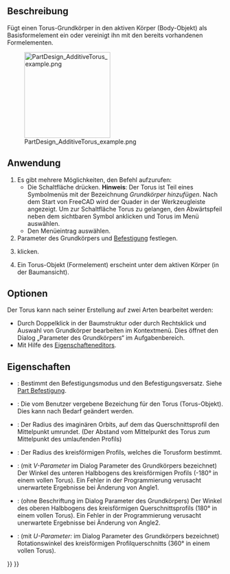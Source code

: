 <languages/>

{{Docnav/de
|[[PartDesign_AdditiveEllipsoid/de|EllipsoidHinzufügen]]
|[[PartDesign_AdditivePrism/de|PrismaHinzufügen]]
|[[PartDesign_Workbench/de|PartDesign]]
|IconL=PartDesign_AdditiveEllipsoid.svg
|IconR=PartDesign_AdditivePrism.svg
|IconC=Workbench_PartDesign.svg
}}

{{GuiCommand/de
|Name=PartDesign AdditiveTorus
|Name/de=PartDesign TorusHinzufügen
|MenuLocation=Part Design → Grundkörper hizufügen → Torus hinzufügen
|Workbenches=[[PartDesign_Workbench|PartDesign]]
|Version=0.17
|SeeAlso=[[PartDesign_CompPrimitiveAdditive/de|PartDesign AuswahlGrundkörperHinzufügen]], [[PartDesign_SubtractiveTorus/de|PartDesign TorusAbziehen]]
}}

<span id="Description"></span>
==Beschreibung==

Fügt einen Torus-Grundkörper in den aktiven Körper (Body-Objekt) als Basisformelement ein oder vereinigt ihn mit den bereits vorhandenen Formelementen.

[[File:PartDesign_AdditiveTorus_example.png|200px]]

<span id="Usage"></span>
==Anwendung==

# Es gibt mehrere Möglichkeiten, den Befehl aufzurufen:
#* Die Schaltfläche {{Button|[[Image:PartDesign_AdditiveTorus.svg|16px]] [[PartDesign_AdditiveTorus/de|Torus]]}} drücken. '''Hinweis''': Der Torus ist Teil eines Symbolmenüs mit der Bezeichnung ''Grundkörper hinzufügen''. Nach dem Start von FreeCAD wird der Quader in der Werkzeugleiste angezeigt. Um zur Schaltfläche Torus zu gelangen, den Abwärtspfeil neben dem sichtbaren Symbol anklicken und Torus im Menü auswählen.
#* Den Menüeintrag {{MenuCommand|Part Design → Grundkörper hinzufügen→ [[Image:PartDesign_AdditiveTorus.svg|16px]] Torus}} auswählen.
# Parameter des Grundkörpers und [[Part_EditAttachment/de|Befestigung]] festlegen.
# {{Button|OK}} klicken.
# Ein Torus-Objekt (Formelement) erscheint unter dem aktiven Körper (in der Baumansicht).

<span id="Options"></span>
==Optionen==

Der Torus kann nach seiner Erstellung auf zwei Arten bearbeitet werden:
* Durch Doppelklick in der Baumstruktur oder durch Rechtsklick und Auswahl von Grundkörper bearbeiten im Kontextmenü. Dies öffnet den Dialog „Parameter des Grundkörpers“ im Aufgabenbereich.
* Mit Hilfe des [[Property_editor/de|Eigenschafteneditors]].

<span id="Properties"></span>
==Eigenschaften==

* {{PropertyData/de|Attachment}}: Bestimmt den Befestigungsmodus und den Befestigungsversatz. Siehe [[Part_EditAttachment/de|Part Befestigung]].
* {{PropertyData/de|Label}}: Die vom Benutzer vergebene Bezeichung für den Torus (Torus-Objekt). Dies kann nach Bedarf geändert werden.
* {{PropertyData/de|Radius1}}: Der Radius des imaginären Orbits, auf dem das Querschnittsprofil den Mittelpunkt umrundet. (Der Abstand vom Mittelpunkt des Torus zum Mittelpunkt des umlaufenden Profils)
* {{PropertyData/de|Radius2}}: Der Radius des kreisförmigen Profils, welches die Torusform bestimmt.
* {{PropertyData/de|Angle1}}: (mit ''V-Parameter'' im Dialog Parameter des Grundkörpers bezeichnet) Der Winkel des unteren Halbbogens des kreisförmigen Profils (-180° in einem vollen Torus). Ein Fehler in der Programmierung verusacht unerwartete Ergebnisse bei Änderung von Angle1.
* {{PropertyData/de|Angle2}}: (ohne Beschriftung im Dialog Parameter des Grundkörpers) Der Winkel des oberen Halbbogens des kreisförmigen Querschnittsprofils (180° in einem vollen Torus). Ein Fehler in der Programmierung verusacht unerwartete Ergebnisse bei Änderung von Angle2.
* {{PropertyData/de|Angle3}}: (mit ''U-Parameter:'' im Dialog Parameter des Grundkörpers bezeichnet) Rotationswinkel des kreisförmigen Profilquerschnitts (360° in einem vollen Torus).


{{Docnav/de
|[[PartDesign_AdditiveEllipsoid/de|EllipsoidHinzufügen]]
|[[PartDesign_AdditivePrism/de|PrismaHinzufügen]]
|[[PartDesign_Workbench/de|PartDesign]]
|IconL=PartDesign_AdditiveEllipsoid.svg
|IconR=PartDesign_AdditivePrism.svg
|IconC=Workbench_PartDesign.svg
}}

{{PartDesign_Tools_navi{{#translation:}}}}
{{Userdocnavi{{#translation:}}}}